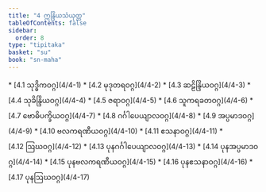 ```yaml
---
title: "4 ဣန္ဒြိယသံယုတ္တ"
tableOfContents: false
sidebar:
  order: 8
type: "tipitaka"
basket: "su"
book: "sn-maha"
---
```



<DynamicBreadcrumb />



<TableOfContents book="sn-maha" section="4">
* [4.1 သုဒ္ဓိကဝဂ္ဂ](4/4-1)
* [4.2 မုဒုတရဝဂ္ဂ](4/4-2)
* [4.3 ဆဠိန္ဒြိယဝဂ္ဂ](4/4-3)
* [4.4 သုခိန္ဒြိယဝဂ္ဂ](4/4-4)
* [4.5 ဇရာဝဂ္ဂ](4/4-5)
* [4.6 သူကရခတဝဂ္ဂ](4/4-6)
* [4.7 ဗောဓိပက္ခိယဝဂ္ဂ](4/4-7)
* [4.8 ဂင်္ဂါပေယျာလဝဂ္ဂ](4/4-8)
* [4.9 အပ္ပမာဒဝဂ္ဂ](4/4-9)
* [4.10 ဗလကရဏီယဝဂ္ဂ](4/4-10)
* [4.11 ဧသနာဝဂ္ဂ](4/4-11)
* [4.12 ဩဃဝဂ္ဂ](4/4-12)
* [4.13 ပုနဂင်္ဂါပေယျာလဝဂ္ဂ](4/4-13)
* [4.14 ပုနအပ္ပမာဒဝဂ္ဂ](4/4-14)
* [4.15 ပုနဗလကရဏီယဝဂ္ဂ](4/4-15)
* [4.16 ပုနဧသနာဝဂ္ဂ](4/4-16)
* [4.17 ပုနဩဃဝဂ္ဂ](4/4-17)
</TableOfContents>